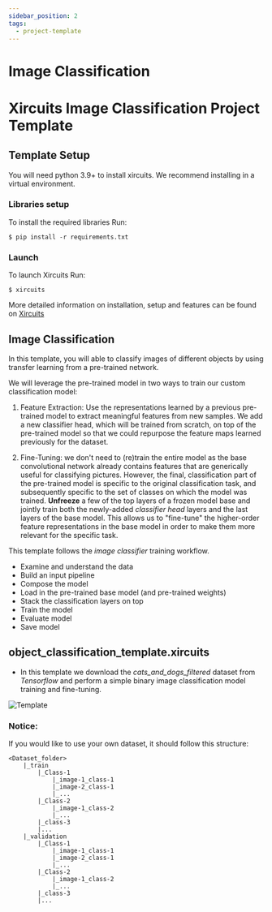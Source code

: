 ```yaml
---
sidebar_position: 2
tags:
  - project-template
---
```


# Image Classification

# Xircuits Image Classification Project Template

## Template Setup
You will need python 3.9+ to install xircuits. We recommend installing in a virtual environment.

### Libraries setup
To install the required libraries Run: 
```
$ pip install -r requirements.txt
```
### Launch
To launch Xircuits Run:
```
$ xircuits
```
More detailed information on installation, setup and features can be found on [Xircuits](https://github.com/XpressAI/xircuits)  

## Image Classification

In this template, you will able to classify images of different objects by using transfer learning from a pre-trained network.

We will leverage the pre-trained model in two ways to train our custom classification model:

1. Feature Extraction: Use the representations learned by a previous pre-trained model to extract meaningful features from new samples. We add a new classifier head, which will be trained from scratch, on top of the pre-trained model so that we could repurpose the feature maps learned previously for the dataset.

2.  Fine-Tuning: we don't need to (re)train the entire model as the base convolutional network already contains features that are generically useful for classifying pictures. However, the final, classification part of the pre-trained model is specific to the original classification task, and subsequently specific to the set of classes on which the model was trained. **Unfreeze** a few of the top layers of a frozen model base and jointly train both the newly-added *classifier head* layers and the last layers of the base model. This allows us to "fine-tune" the higher-order feature representations in the base model in order to make them more relevant for the specific task.

This template follows the *image classifier* training workflow.

- Examine and understand the data
- Build an input pipeline
- Compose the model
- Load in the pre-trained base model (and pre-trained weights)
- Stack the classification layers on top
- Train the model
- Evaluate model
- Save model

## object_classification_template.xircuits

- In this template we download the *cats_and_dogs_filtered* dataset from *Tensorflow* and perform a simple binary image classification model training and fine-tuning.  

![Template](https://github.com/XpressAI/x-template-image_classification/raw/main/images/template_image_class.gif)


### Notice:

If you would like to use your own dataset, it should follow this structure: 

```
<Dataset_folder>
    |_train
        |_Class-1
            |_image-1_class-1
            |_image-2_class-1
            |_...
        |_Class-2
            |_image-1_class-2
            |_...
        |_class-3
        |...
    |_validation
        |_Class-1
            |_image-1_class-1
            |_image-2_class-1
            |_...
        |_Class-2
            |_image-1_class-2
            |_...
        |_class-3
        |...
```
